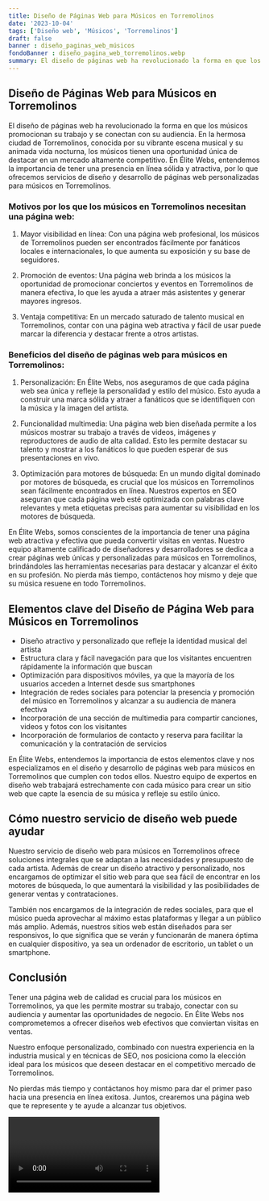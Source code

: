 ```yaml
---
title: Diseño de Páginas Web para Músicos en Torremolinos
date: '2023-10-04'
tags: ['Diseño web', 'Músicos', 'Torremolinos']
draft: false
banner : diseño_paginas_web_músicos
fondoBanner : diseño_pagina_web_torremolinos.webp
summary: El diseño de páginas web ha revolucionado la forma en que los músicos promocionan su trabajo y se conectan con su audiencia. En la hermosa ciudad de Torremolinos, conocida por su vibrante escena musical y su animada vida nocturna, los músicos tienen una oportunidad única de destacar en un mercado altamente competitivo. En Élite Webs, entendemos la importancia de tener una presencia en línea sólida y atractiva, por lo que ofrecemos servicios de diseño y desarrollo de páginas web personalizadas para músicos en Torremolinos.
---
```


## Diseño de Páginas Web para Músicos en Torremolinos

El diseño de páginas web ha revolucionado la forma en que los músicos promocionan su trabajo y se conectan con su audiencia. En la hermosa ciudad de Torremolinos, conocida por su vibrante escena musical y su animada vida nocturna, los músicos tienen una oportunidad única de destacar en un mercado altamente competitivo. En Élite Webs, entendemos la importancia de tener una presencia en línea sólida y atractiva, por lo que ofrecemos servicios de diseño y desarrollo de páginas web personalizadas para músicos en Torremolinos.

### Motivos por los que los músicos en Torremolinos necesitan una página web:

1. Mayor visibilidad en línea: Con una página web profesional, los músicos de Torremolinos pueden ser encontrados fácilmente por fanáticos locales e internacionales, lo que aumenta su exposición y su base de seguidores.

2. Promoción de eventos: Una página web brinda a los músicos la oportunidad de promocionar conciertos y eventos en Torremolinos de manera efectiva, lo que les ayuda a atraer más asistentes y generar mayores ingresos.

3. Ventaja competitiva: En un mercado saturado de talento musical en Torremolinos, contar con una página web atractiva y fácil de usar puede marcar la diferencia y destacar frente a otros artistas.

### Beneficios del diseño de páginas web para músicos en Torremolinos:

1. Personalización: En Élite Webs, nos aseguramos de que cada página web sea única y refleje la personalidad y estilo del músico. Esto ayuda a construir una marca sólida y atraer a fanáticos que se identifiquen con la música y la imagen del artista.

2. Funcionalidad multimedia: Una página web bien diseñada permite a los músicos mostrar su trabajo a través de videos, imágenes y reproductores de audio de alta calidad. Esto les permite destacar su talento y mostrar a los fanáticos lo que pueden esperar de sus presentaciones en vivo.

3. Optimización para motores de búsqueda: En un mundo digital dominado por motores de búsqueda, es crucial que los músicos en Torremolinos sean fácilmente encontrados en línea. Nuestros expertos en SEO aseguran que cada página web esté optimizada con palabras clave relevantes y meta etiquetas precisas para aumentar su visibilidad en los motores de búsqueda.

En Élite Webs, somos conscientes de la importancia de tener una página web atractiva y efectiva que pueda convertir visitas en ventas. Nuestro equipo altamente calificado de diseñadores y desarrolladores se dedica a crear páginas web únicas y personalizadas para músicos en Torremolinos, brindándoles las herramientas necesarias para destacar y alcanzar el éxito en su profesión. No pierda más tiempo, contáctenos hoy mismo y deje que su música resuene en todo Torremolinos.

<GifSeo />

<Cta />

## Elementos clave del Diseño de Página Web para Músicos en Torremolinos

- Diseño atractivo y personalizado que refleje la identidad musical del artista
- Estructura clara y fácil navegación para que los visitantes encuentren rápidamente la información que buscan
- Optimización para dispositivos móviles, ya que la mayoría de los usuarios acceden a Internet desde sus smartphones
- Integración de redes sociales para potenciar la presencia y promoción del músico en Torremolinos y alcanzar a su audiencia de manera efectiva
- Incorporación de una sección de multimedia para compartir canciones, videos y fotos con los visitantes
- Incorporación de formularios de contacto y reserva para facilitar la comunicación y la contratación de servicios

En Élite Webs, entendemos la importancia de estos elementos clave y nos especializamos en el diseño y desarrollo de páginas web para músicos en Torremolinos que cumplen con todos ellos. Nuestro equipo de expertos en diseño web trabajará estrechamente con cada músico para crear un sitio web que capte la esencia de su música y refleje su estilo único.

## Cómo nuestro servicio de diseño web puede ayudar

Nuestro servicio de diseño web para músicos en Torremolinos ofrece soluciones integrales que se adaptan a las necesidades y presupuesto de cada artista. Además de crear un diseño atractivo y personalizado, nos encargamos de optimizar el sitio web para que sea fácil de encontrar en los motores de búsqueda, lo que aumentará la visibilidad y las posibilidades de generar ventas y contrataciones.

También nos encargamos de la integración de redes sociales, para que el músico pueda aprovechar al máximo estas plataformas y llegar a un público más amplio. Además, nuestros sitios web están diseñados para ser responsivos, lo que significa que se verán y funcionarán de manera óptima en cualquier dispositivo, ya sea un ordenador de escritorio, un tablet o un smartphone.

## Conclusión

Tener una página web de calidad es crucial para los músicos en Torremolinos, ya que les permite mostrar su trabajo, conectar con su audiencia y aumentar las oportunidades de negocio. En Élite Webs nos comprometemos a ofrecer diseños web efectivos que conviertan visitas en ventas.

Nuestro enfoque personalizado, combinado con nuestra experiencia en la industria musical y en técnicas de SEO, nos posiciona como la elección ideal para los músicos que deseen destacar en el competitivo mercado de Torremolinos.

No pierdas más tiempo y contáctanos hoy mismo para dar el primer paso hacia una presencia en línea exitosa. Juntos, crearemos una página web que te represente y te ayude a alcanzar tus objetivos.

<Video />

<CtaBot job='Músicos' city='Torremolinos'/>

<Gmaps query='Torremolinos+españa+maps' />